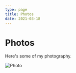 ```yaml
---
type: page
title: Photos
date: 2021-03-18
---
```


# Photos

Here's some of my photography.


<Image
  src="/images/hirao_green_1_20220418.jpg"
  alt="Photo"
  width={1267}
  height={900)
  priority
  className="next-image"
/>
  

